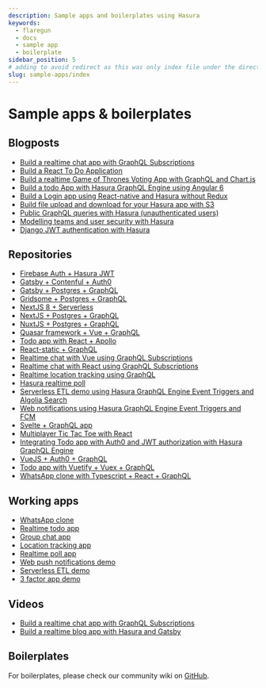```yaml
---
description: Sample apps and boilerplates using Hasura
keywords:
  - flaregun
  - docs
  - sample app
  - boilerplate
sidebar_position: 5
# adding to avoid redirect as this was only index file under the directory
slug: sample-apps/index
---
```


# Sample apps & boilerplates

## Blogposts

- [Build a realtime chat app with GraphQL Subscriptions](https://hasura.io/blog/building-a-realtime-chat-app-with-graphql-subscriptions-d68cd33e73f)
- [Build a React To Do Application](https://hackernoon.com/building-a-react-todo-app-with-hasura-graphql-engine-511b703a7ef)
- [Build a realtime Game of Thrones Voting App with GraphQL and Chart.js](https://dev.to/malgamves/building-a-real-time-game-of-thrones-voting-app-with-graphql-and-chart-js-37ma)
- [Build a todo App with Hasura GraphQL Engine using Angular 6](https://medium.com/@harshsrivastav123/todo-app-with-hasura-graphql-engine-using-angular-6-aa49957fac19)
- [Build a Login app using React-native and Hasura without Redux](https://codeburst.io/making-a-login-app-using-react-native-and-hasura-without-redux-bb31d102038d)
- [Build file upload and download for your Hasura app with S3](https://hasura.io/blog/building-file-upload-downloads-for-your-hasura-app/)
- [Public GraphQL queries with Hasura (unauthenticated users)](https://dev.to/mikewheaton/public-graphql-queries-with-hasura-2n06)
- [Modelling teams and user security with Hasura](https://dev.to/lineup-ninja/modelling-teams-and-user-security-with-hasura-204i)
- [Django JWT authentication with Hasura](https://medium.com/@sejuba/django-jwt-authentication-with-hasura-graphql-engine-e522b2c90869)

## Repositories

- [Firebase Auth + Hasura JWT](https://github.com/hasura/graphql-engine/tree/master/community/sample-apps/firebase-jwt)
- [Gatsby + Contenful + Auth0](https://github.com/hasura/graphql-engine/tree/master/community/sample-apps/gatsby-contentful-auth0)
- [Gatsby + Postgres + GraphQL](https://github.com/hasura/graphql-engine/tree/master/community/sample-apps/gatsby-postgres-graphql)
- [Gridsome + Postgres + GraphQL](https://github.com/hasura/graphql-engine/tree/master/community/sample-apps/gridsome-postgres-graphql)
- [NextJS 8 + Serverless](https://github.com/hasura/graphql-engine/tree/master/community/sample-apps/nextjs-8-serverless)
- [NextJS + Postgres + GraphQL](https://github.com/hasura/graphql-engine/tree/master/community/sample-apps/nextjs-postgres-graphql)
- [NuxtJS + Postgres + GraphQL](https://github.com/hasura/graphql-engine/tree/master/community/sample-apps/nuxtjs-postgres-graphql)
- [Quasar framework + Vue + GraphQL](https://github.com/hasura/graphql-engine/tree/master/community/sample-apps/quasar-framework-vue-graphql)
- [Todo app with React + Apollo](https://github.com/hasura/graphql-engine/tree/master/community/sample-apps/react-apollo-todo)
- [React-static + GraphQL](https://github.com/hasura/graphql-engine/tree/master/community/sample-apps/react-static-graphql)
- [Realtime chat with Vue using GraphQL Subscriptions](https://github.com/hasura/graphql-engine/tree/master/community/sample-apps/realtime-chat-vue)
- [Realtime chat with React using GraphQL Subscriptions](https://github.com/hasura/graphql-engine/tree/master/community/sample-apps/realtime-chat)
- [Realtime location tracking using GraphQL](https://github.com/hasura/graphql-engine/tree/master/community/sample-apps/realtime-location-tracking)
- [Hasura realtime poll](https://github.com/hasura/graphql-engine/tree/master/community/sample-apps/realtime-poll)
- [Serverless ETL demo using Hasura GraphQL Engine Event Triggers and Algolia Search](https://github.com/hasura/graphql-engine/tree/master/community/sample-apps/serverless-etl)
- [Web notifications using Hasura GraphQL Engine Event Triggers and FCM](https://github.com/hasura/graphql-engine/tree/master/community/sample-apps/serverless-push)
- [Svelte + GraphQL app](https://github.com/hasura/graphql-engine/tree/master/community/sample-apps/svelte-apollo)
- [Multiplayer Tic Tac Toe with React](https://github.com/hasura/graphql-engine/tree/master/community/sample-apps/tic-tac-toe-react)
- [Integrating Todo app with Auth0 and JWT authorization with Hasura GraphQL Engine](https://github.com/hasura/graphql-engine/tree/master/community/sample-apps/todo-auth0-jwt)
- [VueJS + Auth0 + GraphQL](https://github.com/hasura/graphql-engine/tree/master/community/sample-apps/vuejs-auth0-graphql)
- [Todo app with Vuetify + Vuex + GraphQL](https://github.com/hasura/graphql-engine/tree/master/community/sample-apps/vuetify-vuex-todo-graphql)
- [WhatsApp clone with Typescript + React + GraphQL](https://github.com/hasura/graphql-engine/tree/master/community/sample-apps/whatsapp-clone-typescript-react)

## Working apps

- [WhatsApp clone](https://whatsapp-clone.demo.hasura.io/sign-in)
- [Realtime todo app](https://react-apollo-todo.demo.hasura.io/)
- [Group chat app](https://realtime-chat.demo.hasura.io/)
- [Location tracking app](https://realtime-location-tracking.demo.hasura.io/)
- [Realtime poll app](https://realtime-poll.demo.hasura.io/)
- [Web push notifications demo](https://serverless-push.demo.hasura.io/)
- [Serverless ETL demo](https://serverless-etl.demo.hasura.io/)
- [3 factor app demo](https://3factor.hasura.io/)

## Videos

- [Build a realtime chat app with GraphQL Subscriptions](https://www.youtube.com/watch?v=xNcxdGaUGqI)
- [Build a realtime blog app with Hasura and Gatsby](https://www.youtube.com/watch?v=HTEGGndT3zY)

## Boilerplates

For boilerplates, please check our community wiki on
[GitHub](https://github.com/hasura/graphql-engine/wiki/Community-Wiki#tools-boilerplates--sample-apps).
